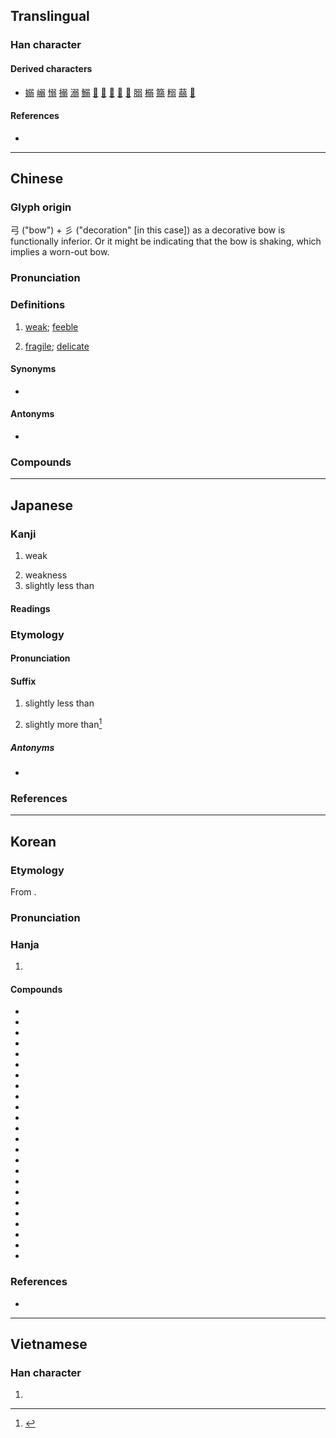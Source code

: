 {{character info}}
==Translingual==

===Han character===
{{Han char|rn=57|rad=弓|as=07|sn=10|four=17127|canj=NMNIM|ids=⿰⿹弓冫⿹弓冫(GHTJ),⿰⿹弓⿱丿丿⿹弓⿱丿丿(KV)}}

====Derived characters====
* [[嫋]] [[嵶]] [[愵]] [[搦]] [[溺]] [[鰯]] [[𪝟]] [[𠺁]] [[𡎳]] [[𡲳]] [[𢞔]] [[䐞]] [[榒]] [[篛]] [[糑]] [[蒻]] [[𦩸]]

====References====
* {{Han ref|kx=0358.240|dkj=09791|dj=0675.170|hdz=20996.160|uh=5F31|ud=24369|bh=AE7A|bd=44666}}

----

==Chinese==
{{zh-forms|alt=𢐅}}

===Glyph origin===
{{Han etym}}
弓 ("bow") + 彡 ("decoration" [in this case]) as a decorative bow is functionally inferior. Or it might be indicating that the bow is shaking, which implies a worn-out bow.

===Pronunciation===
{{zh-pron
|m=ruò
|m-s=
|c=joek6
|c-t=
|g=
|h=pfs=ngio̍k
|mb=ngiŏ̤
|md=iŏk
|mn=kh:jio̍h/qz,tp,xm:lio̍h/kh:jio̍k/qz,tp,xm:lio̍k/twvk,zz:jia̍k
|mn_note=jio̍h/lio̍h - vernacular; jio̍k/lio̍k/jia̍k - literary
|mn-t=riag8
|w=5zaq
|x=
|ma=y
|mc=y
|oc=y
|cat=a
}}

===Definitions===
{{zh-hanzi}}

# [[weak]]; [[feeble]]
#: {{zh-x|軟弱|weak, feeble}}
# [[fragile]]; [[delicate]]

====Synonyms====
* {{sense|weak}}
{{zh-syn-saurus|微弱}}

====Antonyms====
* {{sense|weak}} {{zh-l|強}}

===Compounds===
{{zh-der|弱肉強食|恃強凌弱|兼弱攻昧|恃強欺弱|弱項|幼弱|孱弱|弱者|單弱|弱化|以強陵弱|弱小|彊幹弱枝|弱兵|強弱懸殊|怯弱|不弱如|弱質|孤弱|弱酸|微弱|彊本弱末|強本弱枝|強弱|弱齡|弱點|弱翰|弱疾|弱水之隔|弱水三千|弱水|弱植|弱智|弱息|弱怯怯|弱喪|弱不禁風|弱不好弄|弱冠|力分勢弱|弱勢|力弱|弱視|又弱一個|弱柳扶風|弱笄|好弱|不弱|弱鹼|不弱似|以弱制強|危弱|削弱|不甘示弱|孅弱|倚強欺弱|倚強凌弱|弱不勝衣|嬌弱|強幹弱枝|扶傾濟弱|柔心弱骨|扶弱抑強|疲弱|瘦弱|文弱書生|懦弱|濟弱扶危|文弱|振弱除暴|積弱不振|攣弱|濟弱扶傾|神經衰弱|示弱|抑強扶弱|減弱|攜老扶弱|畏強凌弱|按彊助弱|濟弱鋤強|積弱|柔弱|沖弱|老弱|繁弱|薄弱|纖纖弱質|細弱|衰弱|違強陵弱|闇弱|面弱|虛弱|纖弱|老弱殘兵|輕塵弱草|軟弱無力|鋤強扶弱|蓬萊弱水|荏弱|苒弱|軟弱|羸弱|貧弱|脆弱}}

{{zh-cat|Elementary}}

----

==Japanese==

===Kanji===
{{ja-kanji|grade=2|rs=弓07}}

# weak
#: {{antonyms|ja|強}}
# weakness
# slightly less than

====Readings====
{{ja-readings
|goon=にゃく
|kanon=じゃく
|kun=よわ-い, よわ-る, よわ-まる, よわ-める
}}

===Etymology===
{{ja-kanjitab|じゃく|yomi=o}}

====Pronunciation====
{{ja-pron|じゃく}}

====Suffix====
{{ja-pos|suffix|じゃく}}

# {{lb|ja|lengths of time}} slightly less than
#: {{ja-usex|１%時%間'''弱'''|いち%-じ%かん-'''じゃく'''|a little bit less than an hour}}
# {{lb|ja|proscribed}} slightly more than<ref>{{cite-web|url=https://www.nhk.or.jp/bunken/research/kotoba/20171001_3.html|title={{lang|ja|「1時間弱」は、1時間よりも長い？短い？}}|work={{w2|ja|NHK放送文化研究所}}|date=2017-10-01|author={{lang|ja|塩田雄大}}}}</ref>

=====Antonyms=====
* {{ja-r|強|きょう}}

===References===
<references />

----

==Korean==

===Etymology===
From {{der|ko|ltc|-}} {{ltc-l|弱}}.

{{collapse|
* {{hanja-hunmong|ᅀᅣᆨ〮|zyák|雜語}}
* {{hanja-sinjeung|약|yak}}
|Historical readings
|bg=#FFFFFF}}

===Pronunciation===
{{ko-hanja-pron|약}}

===Hanja===
{{ko-hanja-search}}
{{ko-hanja|약하다|약할|약}}

# {{hanja form of|약|[[weak]]}}
#: {{ant|ko|強|tr={{m|ko|강}}}}

====Compounds====
{{der-top4|Compounds}}
* {{ko-l|약골|弱骨}}
* {{ko-l|약력|弱力}}
* {{ko-l|미약|微弱}}
* {{ko-l|약소|弱小}}
* {{ko-l|취약|脆弱}}
* {{ko-l|약시|弱視}}
* {{ko-l|나약|懦弱}}
* {{ko-l|약화|弱化}}
* {{ko-l|약자|弱者}}
* {{ko-l|쇠약|衰弱}}
* {{ko-l|강약|強弱}}
* {{ko-l|연약|軟弱}}
* {{ko-l|빈약|貧弱}}
* {{ko-l|약세|弱勢}}
* {{ko-l|허약|虛弱}}
* {{ko-l|병약|病弱}}
* {{ko-l|약체|弱體}}
* {{ko-l|내약|內弱}}
* {{ko-l|겁약|怯弱}}
* {{ko-l|약국|弱國}}
* {{ko-l|면약|綿弱}}
* {{ko-l|노약|老弱}}
* {{ko-l|약질|弱質}}
* {{ko-l|약점|[[weak point]]|弱點}}
{{der-bottom}}

===References===
* {{R:hanjadoc|3192}}

----

==Vietnamese==

===Han character===
{{vi-readings|reading=nhược, ních|rs=弓07}}

# {{rfdef|vi|sort=弓07}}